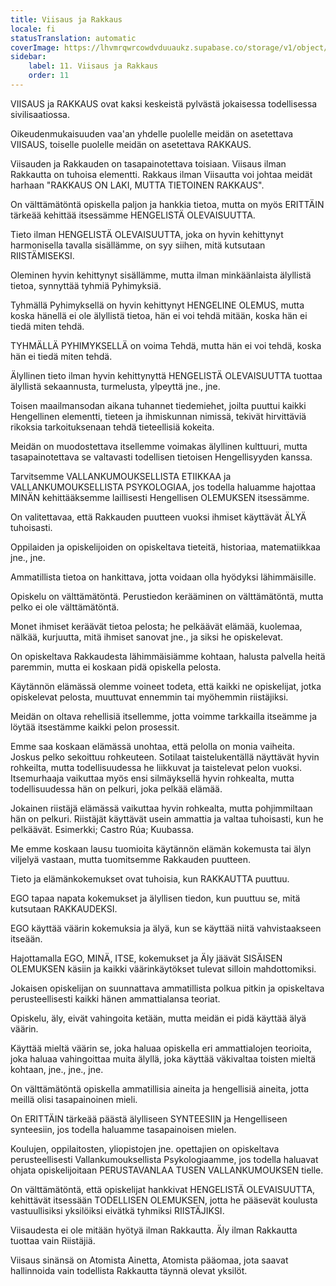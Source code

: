 ```yaml
---
title: Viisaus ja Rakkaus
locale: fi
statusTranslation: automatic
coverImage: https://lhvmrqwrcowdvduuaukz.supabase.co/storage/v1/object/public/strapi-uploads/small_cover-educacion-fundamental.webp-2d51a7828a2b1309555be27f7e2a61a0.webp
sidebar:
    label: 11. Viisaus ja Rakkaus
    order: 11
---
```

VIISAUS ja RAKKAUS ovat kaksi keskeistä pylvästä jokaisessa todellisessa sivilisaatiossa.

Oikeudenmukaisuuden vaa'an yhdelle puolelle meidän on asetettava VIISAUS, toiselle puolelle meidän on asetettava RAKKAUS.

Viisauden ja Rakkauden on tasapainotettava toisiaan. Viisaus ilman Rakkautta on tuhoisa elementti. Rakkaus ilman Viisautta voi johtaa meidät harhaan "RAKKAUS ON LAKI, MUTTA TIETOINEN RAKKAUS".

On välttämätöntä opiskella paljon ja hankkia tietoa, mutta on myös ERITTÄIN tärkeää kehittää itsessämme HENGELISTÄ OLEVAISUUTTA.

Tieto ilman HENGELISTÄ OLEVAISUUTTA, joka on hyvin kehittynyt harmonisella tavalla sisällämme, on syy siihen, mitä kutsutaan RIISTÄMISEKSI.

Oleminen hyvin kehittynyt sisällämme, mutta ilman minkäänlaista älyllistä tietoa, synnyttää tyhmiä Pyhimyksiä.

Tyhmällä Pyhimyksellä on hyvin kehittynyt HENGELINE OLEMUS, mutta koska hänellä ei ole älyllistä tietoa, hän ei voi tehdä mitään, koska hän ei tiedä miten tehdä.

TYHMÄLLÄ PYHIMYKSELLÄ on voima Tehdä, mutta hän ei voi tehdä, koska hän ei tiedä miten tehdä.

Älyllinen tieto ilman hyvin kehittynyttä HENGELISTÄ OLEVAISUUTTA tuottaa älyllistä sekaannusta, turmelusta, ylpeyttä jne., jne.

Toisen maailmansodan aikana tuhannet tiedemiehet, joilta puuttui kaikki Hengellinen elementti, tieteen ja ihmiskunnan nimissä, tekivät hirvittäviä rikoksia tarkoituksenaan tehdä tieteellisiä kokeita.

Meidän on muodostettava itsellemme voimakas älyllinen kulttuuri, mutta tasapainotettava se valtavasti todellisen tietoisen Hengellisyyden kanssa.

Tarvitsemme VALLANKUMOUKSELLISTA ETIIKKAA ja VALLANKUMOUKSELLISTA PSYKOLOGIAA, jos todella haluamme hajottaa MINÄN kehittääksemme laillisesti Hengellisen OLEMUKSEN itsessämme.

On valitettavaa, että Rakkauden puutteen vuoksi ihmiset käyttävät ÄLYÄ tuhoisasti.

Oppilaiden ja opiskelijoiden on opiskeltava tieteitä, historiaa, matematiikkaa jne., jne.

Ammatillista tietoa on hankittava, jotta voidaan olla hyödyksi lähimmäisille.

Opiskelu on välttämätöntä. Perustiedon kerääminen on välttämätöntä, mutta pelko ei ole välttämätöntä.

Monet ihmiset keräävät tietoa pelosta; he pelkäävät elämää, kuolemaa, nälkää, kurjuutta, mitä ihmiset sanovat jne., ja siksi he opiskelevat.

On opiskeltava Rakkaudesta lähimmäisiämme kohtaan, halusta palvella heitä paremmin, mutta ei koskaan pidä opiskella pelosta.

Käytännön elämässä olemme voineet todeta, että kaikki ne opiskelijat, jotka opiskelevat pelosta, muuttuvat ennemmin tai myöhemmin riistäjiksi.

Meidän on oltava rehellisiä itsellemme, jotta voimme tarkkailla itseämme ja löytää itsestämme kaikki pelon prosessit.

Emme saa koskaan elämässä unohtaa, että pelolla on monia vaiheita. Joskus pelko sekoittuu rohkeuteen. Sotilaat taistelukentällä näyttävät hyvin rohkeilta, mutta todellisuudessa he liikkuvat ja taistelevat pelon vuoksi. Itsemurhaaja vaikuttaa myös ensi silmäyksellä hyvin rohkealta, mutta todellisuudessa hän on pelkuri, joka pelkää elämää.

Jokainen riistäjä elämässä vaikuttaa hyvin rohkealta, mutta pohjimmiltaan hän on pelkuri. Riistäjät käyttävät usein ammattia ja valtaa tuhoisasti, kun he pelkäävät. Esimerkki; Castro Rúa; Kuubassa.

Me emme koskaan lausu tuomioita käytännön elämän kokemusta tai älyn viljelyä vastaan, mutta tuomitsemme Rakkauden puutteen.

Tieto ja elämänkokemukset ovat tuhoisia, kun RAKKAUTTA puuttuu.

EGO tapaa napata kokemukset ja älyllisen tiedon, kun puuttuu se, mitä kutsutaan RAKKAUDEKSI.

EGO käyttää väärin kokemuksia ja älyä, kun se käyttää niitä vahvistaakseen itseään.

Hajottamalla EGO, MINÄ, ITSE, kokemukset ja Äly jäävät SISÄISEN OLEMUKSEN käsiin ja kaikki väärinkäytökset tulevat silloin mahdottomiksi.

Jokaisen opiskelijan on suunnattava ammatillista polkua pitkin ja opiskeltava perusteellisesti kaikki hänen ammattialansa teoriat.

Opiskelu, äly, eivät vahingoita ketään, mutta meidän ei pidä käyttää älyä väärin.

Käyttää mieltä väärin se, joka haluaa opiskella eri ammattialojen teorioita, joka haluaa vahingoittaa muita älyllä, joka käyttää väkivaltaa toisten mieltä kohtaan, jne., jne., jne.

On välttämätöntä opiskella ammatillisia aineita ja hengellisiä aineita, jotta meillä olisi tasapainoinen mieli.

On ERITTÄIN tärkeää päästä älylliseen SYNTEESIIN ja Hengelliseen synteesiin, jos todella haluamme tasapainoisen mielen.

Koulujen, oppilaitosten, yliopistojen jne. opettajien on opiskeltava perusteellisesti Vallankumouksellista Psykologiaamme, jos todella haluavat ohjata opiskelijoitaan PERUSTAVANLAA TUSEN VALLANKUMOUKSEN tielle.

On välttämätöntä, että opiskelijat hankkivat HENGELISTÄ OLEVAISUUTTA, kehittävät itsessään TODELLISEN OLEMUKSEN, jotta he pääsevät koulusta vastuullisiksi yksilöiksi eivätkä tyhmiksi RIISTÄJIKSI.

Viisaudesta ei ole mitään hyötyä ilman Rakkautta. Äly ilman Rakkautta tuottaa vain Riistäjiä.

Viisaus sinänsä on Atomista Ainetta, Atomista pääomaa, jota saavat hallinnoida vain todellista Rakkautta täynnä olevat yksilöt.

